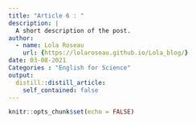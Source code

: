 ```yaml
---
title: "Article 6 : "
description: |
  A short description of the post.
author:
  - name: Lola Roseau
    url: {https://lolaroseau.github.io/Lola_blog/}
date: 03-08-2021
Categories : "English for Science"
output:
  distill::distill_article:
    self_contained: false
---
```


```r
knitr::opts_chunk$set(echo = FALSE)
```


